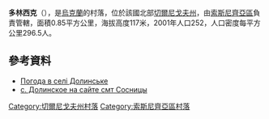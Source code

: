 {{coord|51|26|14|N|32|35|38|E|scale:100000|display=title}}

'''多林西克'''（{{lang-uk|Долинське}}），是[[烏克蘭|烏克蘭]]的村落，位於該國北部[[切爾尼戈夫州|切爾尼戈夫州]]，由[[索斯尼齊亞區|索斯尼齊亞區]]負責管轄，面積0.85平方公里，海拔高度117米，2001年人口252，人口密度每平方公里296.5人。

==參考資料==
* [http://weather.in.ua/ua/chernigovskaja/7143 Погода в селі Долинське] {{Wayback|url=http://weather.in.ua/ua/chernigovskaja/7143 |date=20201126103008 }}
* [http://sosnitsa.obcn.ru/index.php?file=Dolinskoe с. Долинское на сайте смт Сосницы] {{Wayback|url=http://sosnitsa.obcn.ru/index.php?file=Dolinskoe |date=20160307052119 }}

[[Category:切爾尼戈夫州村落|Category:切爾尼戈夫州村落]]
[[Category:索斯尼齊亞區村落|Category:索斯尼齊亞區村落]]


{{Chernihiv-geo-stub}}